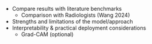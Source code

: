 - Compare results with literature benchmarks
  - Comparison with Radiologists (Wang 2024)
- Strengths and limitations of the model/approach
- Interpretability & practical deployment considerations
  - Grad-CAM (optional)
